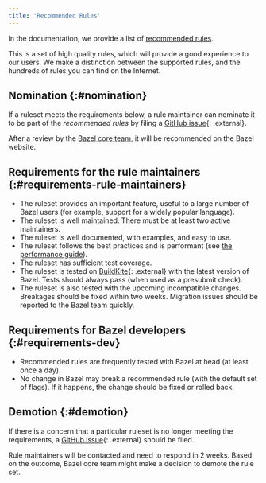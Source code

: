 ```yaml
---
title: 'Recommended Rules'
---
```


In the documentation, we provide a list of
[recommended rules](/versions/7.2.0/rules).

This is a set of high quality rules, which will provide a good experience to our
users. We make a distinction between the supported rules, and the hundreds of
rules you can find on the Internet.

## Nomination {:#nomination}

If a ruleset meets the requirements below, a rule maintainer can nominate it
to be part of the _recommended rules_ by filing a
[GitHub issue](https://github.com/bazelbuild/bazel/){: .external}.

After a review by the [Bazel core team](/versions/7.2.0/contribute/policy), it
will be recommended on the Bazel website.

## Requirements for the rule maintainers {:#requirements-rule-maintainers}

*   The ruleset provides an important feature, useful to a large number of Bazel
    users (for example, support for a widely popular language).
*   The ruleset is well maintained. There must be at least two active maintainers.
*   The ruleset is well documented, with examples, and easy to use.
*   The ruleset follows the best practices and is performant (see
    [the performance guide](/versions/7.2.0/rules/performance)).
*   The ruleset has sufficient test coverage.
*   The ruleset is tested on
    [BuildKite](https://github.com/bazelbuild/continuous-integration/blob/master/buildkite/README.md){: .external}
    with the latest version of Bazel. Tests should always pass (when used as a
    presubmit check).
*   The ruleset is also tested with the upcoming incompatible changes. Breakages
    should be fixed within two weeks. Migration issues should be reported to the
    Bazel team quickly.

## Requirements for Bazel developers {:#requirements-dev}

*   Recommended rules are frequently tested with Bazel at head (at least once a
    day).
*   No change in Bazel may break a recommended rule (with the default set of
    flags). If it happens, the change should be fixed or rolled back.

## Demotion {:#demotion}

If there is a concern that a particular ruleset is no longer meeting the
requirements, a [GitHub issue](https://github.com/bazelbuild/bazel/){: .external} should be
filed.

Rule maintainers will be contacted and need to respond in 2 weeks. Based on the
outcome, Bazel core team might make a decision to demote the rule set.
